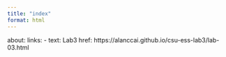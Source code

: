 ```yaml
---
title: "index"
format: html
---
```

about: 
  links:
    - text: Lab3
      href: https://alanccai.github.io/csu-ess-lab3/lab-03.html
